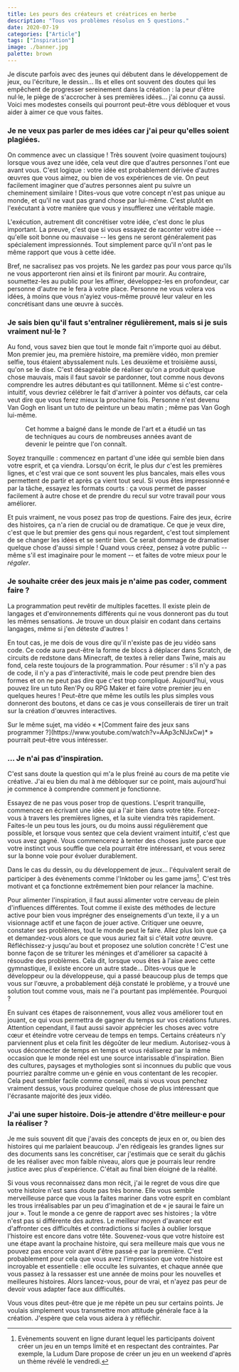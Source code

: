 ```yaml
---
title: Les peurs des créateurs et créatrices en herbe
description: "Tous vos problèmes résolus en 5 questions."
date: 2020-07-19
categories: ["Article"]
tags: ["Inspiration"]
image: ./banner.jpg
palette: brown
---
```


Je discute parfois avec des jeunes qui débutent dans le développement de jeux, ou l'écriture, le dessin... Ils et elles ont souvent des doutes qui les empêchent de progresser sereinement dans la création : la peur d'être nul·le, le piège de s'accrocher à ses premières idées... j'ai connu ça aussi. Voici mes modestes conseils qui pourront peut-être vous débloquer et vous aider à aimer ce que vous faites.

### Je ne veux pas parler de mes idées car j'ai peur qu'elles soient plagiées.

On commence avec un classique ! Très souvent (voire quasiment toujours) lorsque vous avez une idée, cela veut dire que d'autres personnes l'ont eue avant vous. C'est logique : votre idée est probablement dérivée d'autres œuvres que vous aimez, ou bien de vos expériences de vie. On peut facilement imaginer que d'autres personnes aient pu suivre un cheminement similaire ! Dites-vous que votre concept n'est pas unique au monde, et qu'il ne vaut pas grand chose par lui-même. C'est plutôt en l'exécutant à votre manière que vous y insufflerez une véritable magie.

L'exécution, autrement dit concrétiser votre idée, c'est donc le plus important. La preuve, c'est que si vous essayez de raconter votre idée -- qu'elle soit bonne ou mauvaise -- les gens ne seront généralement pas spécialement impressionnés. Tout simplement parce qu'il n'ont pas le même rapport que vous à cette idée.

Bref, ne sacralisez pas vos projets. Ne les gardez pas pour vous parce qu'ils ne vous apporteront rien ainsi et ils finiront par mourir. Au contraire, soumettez-les au public pour les affiner, développez-les en profondeur, car personne d'autre ne le fera à votre place. Personne ne vous volera vos idées, à moins que vous n'ayiez vous-même prouvé leur valeur en les concrétisant dans une œuvre à succès.

### Je sais bien qu'il faut s'entraîner régulièrement, mais si je suis vraiment nul·le ?

Au fond, vous savez bien que tout le monde fait n'importe quoi au début. Mon premier jeu, ma première histoire, ma première vidéo, mon premier selfie, tous étaient abyssalement nuls. Les deuxième et troisième aussi, qu'on se le dise. C'est désagréable de réaliser qu'on a produit quelque chose mauvais, mais il faut savoir se pardonner, tout comme nous devons comprendre les autres débutant·es qui tatillonnent. Même si c'est contre-intuitif, vous devriez célébrer le fait d'arriver à pointer vos défauts, car cela veut dire que vous ferez mieux la prochaine fois. Personne n'est devenu Van Gogh en lisant un tuto de peinture un beau matin ; même pas Van Gogh lui-même.


<Figure src={vanGogh} rounded>
	Cet homme a baigné dans le monde de l'art et a étudié un tas de techniques au cours de nombreuses
	années avant de devenir le peintre que l'on connaît.
</Figure>

Soyez tranquille : commencez en partant d'une idée qui semble bien dans votre esprit, et ça viendra. Lorsqu'on écrit, le plus dur c'est les premières lignes, et c'est vrai que ce sont souvent les plus bancales, mais elles vous permettent de partir et après ça vient tout seul. Si vous êtes impressionné·e par la tâche, essayez les formats courts : ça vous permet de passer facilement à autre chose et de prendre du recul sur votre travail pour vous améliorer.

Et puis vraiment, ne vous posez pas trop de questions. Faire des jeux, écrire des histoires, ça n'a rien de crucial ou de dramatique. Ce que je veux dire, c'est que le but premier des gens qui nous regardent, c'est tout simplement de se changer les idées et se sentir bien. Ce serait dommage de dramatiser quelque chose d'aussi simple ! Quand vous créez, pensez à votre public -- même s'il est imaginaire pour le moment -- et faites de votre mieux pour le _régaler_.

### Je souhaite créer des jeux mais je n'aime pas coder, comment faire ?

La programmation peut revêtir de multiples facettes. Il existe plein de langages et d'environnements différents qui ne vous donneront pas du tout les mêmes sensations. Je trouve un doux plaisir en codant dans certains langages, même si j'en déteste d'autres !

En tout cas, je me dois de vous dire qu'il n'existe pas de jeu vidéo sans code. Ce code aura peut-être la forme de blocs à déplacer dans Scratch, de circuits de redstone dans Minecraft, de textes à relier dans Twine, mais au fond, cela reste toujours de la programmation. Pour résumer : s'il n'y a pas de code, il n'y a pas d'interactivité, mais le code peut prendre bien des formes et on ne peut pas dire que c'est trop compliqué. Aujourd'hui, vous pouvez lire un tuto Ren'Py ou RPG Maker et faire votre premier jeu en quelques heures ! Peut-être que même les outils les plus simples vous donneront des boutons, et dans ce cas je vous conseillerais de tirer un trait sur la création d'œuvres interactives.

<Note>
	Sur le même sujet, ma vidéo « *[Comment faire des jeux sans
	programmer ?](https://www.youtube.com/watch?v=AAp3cNlJxCw)* » pourrait peut-être vous intéresser.
</Note>

### ... Je n'ai pas d'inspiration.

C'est sans doute la question qui m'a le plus freiné au cours de ma petite vie créative. J'ai eu bien du mal à me débloquer sur ce point, mais aujourd'hui je commence à comprendre comment je fonctionne.

Essayez de ne pas vous poser trop de questions. L'esprit tranquille, commencez en écrivant une idée qui a l'air bien dans votre tête. Forcez-vous à travers les premières lignes, et la suite viendra très rapidement. Faites-le un peu tous les jours, ou du moins aussi régulièrement que possible, et lorsque vous sentez que cela devient vraiment intuitif, c'est que vous avez gagné. Vous commencerez à tenter des choses juste parce que votre instinct vous souffle que cela pourrait être intéressant, et vous serez sur la bonne voie pour évoluer durablement.

Dans le cas du dessin, ou du développement de jeux... l'équivalent serait de participer à des évènements comme l'Inktober ou les game jams[^jam]. C'est très motivant et ça fonctionne extrêmement bien pour relancer la machine.

[^jam]: Evènements souvent en ligne durant lequel les participants doivent créer un jeu en un temps limité et en respectant des contraintes. Par exemple, la Ludum Dare propose de créer un jeu en un weekend d'après un thème révélé le vendredi.

Pour alimenter l'inspiration, il faut aussi alimenter votre cerveau de plein d'influences différentes. Tout comme il existe des méthodes de lecture active pour bien vous imprégner des enseignements d'un texte, il y a un visionnage actif et une façon de jouer active. Critiquer une oeuvre, constater ses problèmes, tout le monde peut le faire. Allez plus loin que ça et demandez-vous alors ce que vous auriez fait si c'était _votre_ œuvre. Réfléchissez-y jusqu'au bout et proposez une solution concrète ! C'est une bonne façon de se triturer les méninges et d'améliorer sa capacité à résoudre des problèmes. Cela dit, lorsque vous êtes à l'aise avec cette gymnastique, il existe encore un autre stade... Dites-vous que le développeur ou la développeuse, qui a passé beaucoup plus de temps que vous sur l'œuvre, a probablement déjà constaté le problème, y a trouvé une solution tout comme vous, mais ne l'a pourtant pas implémentée. Pourquoi ?

En suivant ces étapes de raisonnement, vous allez vous améliorer tout en jouant, ce qui vous permettra de gagner du temps sur vos créations futures. Attention cependant, il faut aussi savoir apprécier les choses avec votre cœur et éteindre votre cerveau de temps en temps. Certains créateurs n'y parviennent plus et cela finit les dégoûter de leur medium. Autorisez-vous à vous déconnecter de temps en temps et vous réaliserez par la même occasion que le monde réel est une source intarissable d'inspiration. Bien des cultures, paysages et mythologies sont si inconnues du public que vous pourriez paraître comme un·e génie en vous contentant de les recopier. Cela peut sembler facile comme conseil, mais si vous vous penchez vraiment dessus, vous produirez quelque chose de plus intéressant que l'écrasante majorité des jeux vidéo.

### J'ai une super histoire. Dois-je attendre d'être meilleur·e pour la réaliser ?

Je me suis souvent dit que j'avais des concepts de jeux en or, ou bien des histoires qui me parlaient beaucoup. J'en rédigeais les grandes lignes sur des documents sans les concrétiser, car j'estimais que ce serait du gâchis de les réaliser avec mon faible niveau, alors que je pourrais leur rendre justice avec plus d'expérience. C'était au final bien éloigné de la réalité.

Si vous vous reconnaissez dans mon récit, j'ai le regret de vous dire que votre histoire n'est sans doute pas très bonne. Elle vous semble merveilleuse parce que vous la faites mariner dans votre esprit en comblant les trous irréalisables par un peu d'imagination et de « je saurai le faire un jour ». Tout le monde a ce genre de rapport avec ses histoires ; la vôtre n'est pas si différente des autres. Le meilleur moyen d'avancer est d'affronter ces difficultés et contradictions si faciles à oublier lorsque l'histoire est encore dans votre tête. Souvenez-vous que votre histoire est une étape avant la prochaine histoire, qui sera meilleure mais que vous ne pouvez pas encore voir avant d'être passé·e par la première. C'est probablement pour cela que vous avez l'impression que votre histoire est incroyable et essentielle : elle occulte les suivantes, et chaque année que vous passez à la ressasser est une année de moins pour les nouvelles et meilleures histoires. Alors lancez-vous, pour de vrai, et n'ayez pas peur de devoir vous adapter face aux difficultés.

Vous vous dites peut-être que je me répète un peu sur certains points. Je voulais simplement vous transmettre mon attitude générale face à la création. J'espère que cela vous aidera à y réfléchir.
